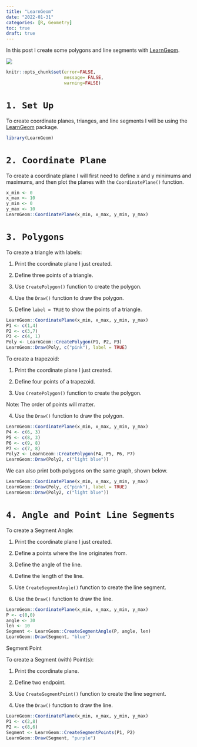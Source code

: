 ```yaml
---
title: "LearnGeom"
date: "2022-01-31"
categories: [R, Geometry]
toc: true
draft: true
---
```


In this post I create some polygons and line segments with [LearnGeom](https://cran.r-project.org/web/packages/LearnGeom/LearnGeom.pdf).

![](triangles.jpeg)

```r
knitr::opts_chunk$set(error=FALSE, 
                      message= FALSE,
                      warning=FALSE)
```

# `1. Set Up`

To create coordinate planes, trianges, and line segments I will be using the [LearnGeom](https://cran.r-project.org/web/packages/LearnGeom/LearnGeom.pdf) package. 

```r
library(LearnGeom)
```

# `2. Coordinate Plane`

To create a coordinate plane I will first need to define x and y minimums and maximums, and then plot the planes with the `CoordinatePlane()` function. 

```r
x_min <- 0
x_max <- 10
y_min <- 0
y_max <- 10
LearnGeom::CoordinatePlane(x_min, x_max, y_min, y_max)
```

# `3. Polygons`

To create a triangle with labels: 

1. Print the coordinate plane I just created. 

2. Define three points of a triangle. 

3. Use `CreatePolygon()` function to create the polygon. 

4. Use the `Draw()` function to draw the polygon. 

5. Define `label = TRUE` to show the points of a triangle.

```r
LearnGeom::CoordinatePlane(x_min, x_max, y_min, y_max)
P1 <- c(1,4)
P2 <- c(3,7)
P3 <- c(4, 1)
Poly <- LearnGeom::CreatePolygon(P1, P2, P3)
LearnGeom::Draw(Poly, c("pink"), label = TRUE)
```

To create a trapezoid: 

1. Print the coordinate plane I just created. 

2. Define four points of a trapezoid. 

3. Use `CreatePolygon()` function to create the polygon. 

Note: The order of points will matter. 

4. Use the `Draw()` function to draw the polygon. 


```r
LearnGeom::CoordinatePlane(x_min, x_max, y_min, y_max)
P4 <- c(6, 3)
P5 <- c(8, 3)
P6 <- c(9, 8)
P7 <- c(7, 8)
Poly2 <- LearnGeom::CreatePolygon(P4, P5, P6, P7)
LearnGeom::Draw(Poly2, c("light blue"))
```

We can also print both polygons on the same graph, shown below. 

```r
LearnGeom::CoordinatePlane(x_min, x_max, y_min, y_max)
LearnGeom::Draw(Poly, c("pink"), label = TRUE)
LearnGeom::Draw(Poly2, c("light blue"))
```

# `4. Angle and Point Line Segments`

To create a Segment Angle: 

1. Print the coordinate plane I just created. 

2. Define a points where the line originates from. 

3. Define the angle of the line. 

4. Define the length of the line. 

5. Use `CreateSegmentAngle()` function to create the line segment. 

6. Use the `Draw()` function to draw the line. 

```r
LearnGeom::CoordinatePlane(x_min, x_max, y_min, y_max)
P <- c(0,0)
angle <- 30
len <- 10
Segment <- LearnGeom::CreateSegmentAngle(P, angle, len)
LearnGeom::Draw(Segment, "blue")
```

Segment Point 

To create a Segment (with) Point(s): 

1. Print the coordinate plane. 

2. Define two endpoint. 

3. Use `CreateSegmentPoint()` function to create the line segment. 

4. Use the `Draw()` function to draw the line. 

```r
LearnGeom::CoordinatePlane(x_min, x_max, y_min, y_max)
P1 <- c(2,8)
P2 <- c(8,6)
Segment <- LearnGeom::CreateSegmentPoints(P1, P2)
LearnGeom::Draw(Segment, "purple")
```
